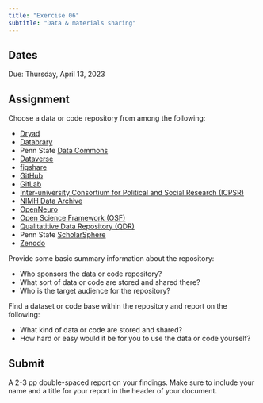 ```yaml
---
title: "Exercise 06"
subtitle: "Data & materials sharing"
---
```


## Dates {-}

Due: [Thursday, April 13, 2023]{.orange_due}

## Assignment {-}

Choose a data or code repository from among the following:

- [Dryad](https://datadryad.org)
- [Databrary](https://databrary.org)
- Penn State [Data Commons](https://www.datacommons.psu.edu)
- [Dataverse](https://dataverse.org)
- [figshare](https://figshare.com)
- [GitHub](https://github.com)
- [GitLab](https://gitlab.com)
- [Inter-university Consortium for Political and Social Research (ICPSR)](https://www.icpsr.umich.edu/web/pages/)
- [NIMH Data Archive](https://nda.nih.gov)
- [OpenNeuro](https://openneuro.org)
- [Open Science Framework (OSF)](https://osf.io)
- [Qualitatitive Data Repository (QDR)](https://qdr.syr.edu)
- Penn State [ScholarSphere](https://scholarsphere.psu.edu)
- [Zenodo](https://zenodo.org)


Provide some basic summary information about the repository:

- Who sponsors the data or code repository?
- What sort of data or code are stored and shared there?
- Who is the target audience for the repository?

Find a dataset or code base within the repository and report on the following:

- What kind of data or code are stored and shared?
- How hard or easy would it be for you to use the data or code yourself?

## Submit {-}

A 2-3 pp double-spaced report on your findings. Make sure to include your name and a title for your report in the header of your document.
